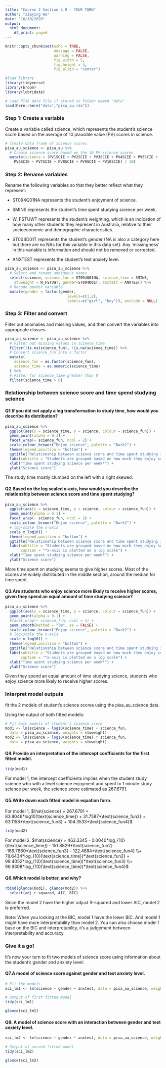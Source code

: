 ```yaml
---
title: "Course 2 Section 3.9 - YOUR TURN"
author: "Jiaying Wu"
date: "16/10/2020"
output:
  html_document:
    df_print: paged
---
```


```r
knitr::opts_chunk$set(echo = TRUE,
                      message = FALSE,
                      warning = FALSE,
                      fig.width = 5,
                      fig.height = 4,
                      fig.align = "center")
```

```r
#load library
library(tidyverse)
library(broom)
library(lubridate)
```

```r
# Load PISA data file if stored in folder named "data"
load(here::here("data","pisa_au.rda"))
```

### Step 1: Create a variable

Create a variable called science, which represents the student’s science score based on the average of 10 plausible value (PV) scores in science.

```r
# Create data frame of science scores
pisa_au_science <- pisa_au %>% 
  # Create science score based on the 10 PV science scores
  mutate(science = (PV1SCIE + PV2SCIE + PV3SCIE + PV4SCIE + PV5SCIE + 
    PV6SCIE + PV7SCIE + PV8SCIE + PV9SCIE + PV10SCIE) / 10)
```

### Step 2: Rename variables

Rename the following variables so that they better reflect what they represent:

- ST094Q01NA represents the student’s enjoyment of science.

- SMINS represents the student’s time spent studying science per week.

- W_FSTUWT represents the student’s weighting, which is an indication of how many other students they represent in Australia, relative to their socioeconomic and demographic characteristics.

- ST004D01T represents the student’s gender (NA is also a category here but there are no NAs for this variable in this data set). Any ‘missingness’ in this variable is information and should not be removed or corrected.

- ANXTEST represents the student’s test anxiety level.

```r
pisa_au_science <- pisa_au_science %>% 
  # Select and rename ambiguous names
  select(science, science_fun = ST094Q01NA, science_time = SMINS,
    stuweight = W_FSTUWT, gender=ST004D01T, anxtest = ANXTEST) %>%
  # Recode gender variable
  mutate(gender = factor(gender, 
                            levels=c(1,2),
                            labels=c("girl", "boy")), exclude = NULL)
```

### Step 3: Filter and convert

Filter out anomalies and missing values, and then convert the variables into appropriate classes.

```r
pisa_au_science <- pisa_au_science %>% 
  # Filter out missing values in science_time
  filter(!is.na(science_fun), !is.na(science_time)) %>% 
  # Convert science_fun into a factor
  mutate(
    science_fun = as.factor(science_fun),
    science_time = as.numeric(science_time)
  ) %>%
  # Filter for science_time greater than 0
  filter(science_time > 0)
```

### Relationship between science score and time spend studying science

#### Q1.If you did not apply a log transformation to study time, how would you describe its distribution?

```r
pisa_au_science %>% 
  ggplot(aes(x = science_time, y = science, colour = science_fun)) + 
  geom_point(alpha = 0.1) + 
  facet_wrap(~ science_fun, ncol = 2) + 
  scale_colour_brewer("Enjoy science", palette = "Dark2") +
  theme(legend.position = "bottom") + 
  ggtitle("Relationship between science score and time spent studying it") +
  labs(subtitle = "Students are grouped based on how much they enjoy science") +
  xlab("Time spent studying science per week*") + 
  ylab("Science score")
```

The study time mostly clumped on the left with a right skewed. 

#### Q2.Based on the log scaled x-axis, how would you describe the relationship between science score and time spent studying?

```r
pisa_au_science %>% 
  ggplot(aes(x = science_time, y = science, colour = science_fun)) + 
  geom_point(alpha = 0.1) + 
  facet_wrap(~ science_fun, ncol = 2) + 
  scale_colour_brewer("Enjoy science", palette = "Dark2") +
  # log-scale the x-axis
  scale_x_log10() +
  theme(legend.position = "bottom") + 
  ggtitle("Relationship between science score and time spent studying it") +
  labs(subtitle = "Students are grouped based on how much they enjoy science",
       caption = "*x-axis is plotted on a log scale") +
  xlab("Time spent studying science per week*") + 
  ylab("Science score")
```

More time spent on studying seems to give higher scores. Most of the scores are widely distributed in the middle section, around the median for time spent. 

#### Q3.Are students who enjoy science more likely to receive higher scores, given they spend an equal amount of time studying science?

```r
pisa_au_science %>% 
  ggplot(aes(x = science_time, y = science, colour = science_fun)) + 
  geom_point(alpha = 0.1) + 
  #facet_wrap(~ science_fun, ncol = 4) + 
  geom_smooth(method = "lm", se = FALSE) +
  scale_colour_brewer("Enjoy science", palette = "Dark2") +
  # log-scale the x-axis
  scale_x_log10() +
  theme(legend.position = "bottom") + 
  ggtitle("Relationship between science score and time spent studying it") +
  labs(subtitle = "Students are grouped based on how much they enjoy science",
       caption = "*x-axis is plotted on a log scale") +
  xlab("Time spent studying science per week*") + 
  ylab("Science score")
```

Given they spend an equal amount of time studying science, students who enjoy science more likely to receive higher scores.

### Interpret model outputs

fit the 2 models of student’s science scores using the pisa_au_science data. 

Using the output of both fitted models:

```r
# Fit both models of student's science score
mod1 <- lm(science ~ log10(science_time) + science_fun,
  data = pisa_au_science, weights = stuweight)
mod2 <- lm(science ~ log10(science_time) * science_fun,
  data = pisa_au_science, weights = stuweight)
```

#### Q4.Provide an interpretation of the intercept coefficients for the first fitted model.

```r
tidy(mod1)
```

For model 1, the intercept coefficients implies when the student study science who with a level science enjoyment and spent to 1 minute study science per week, the science score estimated as 267.6791.

#### Q5.Write down each fitted model in equation form.

For model 1, $\hat{science} = 267.6791 + 83.8046*log10(\text{science_time}) + 31.7587*\text{science_fun2} + 63.1158*\text{science_fun3} + 104.3533*\text{science_fun4}$

```r
tidy(mod2)
```

For model 2, $\hat{science} = 463.3345 - 0.0040*log_{10}(\text{science_time}) - 151.8829*\text{science_fun2} -166.7660*\text{science_fun3} - 122.4884*\text{science_fun4} \\+ 78.6434*log_{10}(\text{science_time})*\text{science_fun2} + 98.4052*log_{10}(\text{science_time})*\text{science_fun3} \\+ 96.9308*log_{10}(\text{science_time})*\text{science_fun4}$

#### Q6.Which model is better, and why?

```r
rbind(glance(mod1), glance(mod2)) %>%
  select(adj.r.squared, AIC, BIC)
```

Since the model 2 have the higher adjust R-squared and lower AIC, model 2 is preferred.

Note: When you looking at the BIC, model 1 have the lower BIC. And model 1 might have more interpretability than model 2. You can also choose model 1 base on the BIC and interpretability, it's a judgement between interpretability and accuracy.

### Give it a go!

It’s now your turn to fit two models of science score using information about the student’s gender and anxiety level:

#### Q7.A model of science score against gender and test anxiety level.

```r
# Fit the models
sci_lm1 <- lm(science ~ gender + anxtest, data = pisa_au_science, weights = stuweight)

# Output of first fitted model
tidy(sci_lm1)
```

```r
glance(sci_lm1)
```


#### Q8. A model of science score with an interaction between gender and test anxiety level.

```r
sci_lm2 <- lm(science ~ gender * anxtest, data = pisa_au_science, weights = stuweight)

# Output of second fitted model
tidy(sci_lm2)
```

```r
glance(sci_lm2)
````









